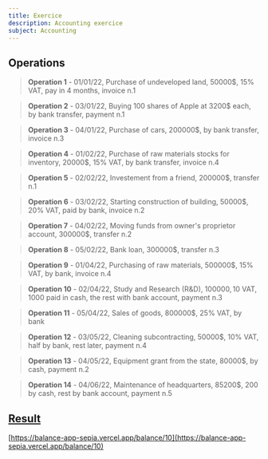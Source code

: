 ```yaml
---
title: Exercice
description: Accounting exercice
subject: Accounting
---
```


## Operations

> **Operation 1** - 01/01/22, Purchase of undeveloped land, 50000$, 15% VAT, pay in 4 months, invoice n.1

> **Operation 2** - 03/01/22, Buying 100 shares of Apple at 3200$ each, by bank transfer, payment n.1

> **Operation 3** - 04/01/22, Purchase of cars, 200000$, by bank transfer, invoice n.3

> **Operation 4** - 01/02/22, Purchase of raw materials stocks for inventory, 20000$, 15% VAT, by bank transfer, invoice n.4

> **Operation 5** - 02/02/22, Investement from a friend, 200000$, transfer n.1

> **Operation 6** - 03/02/22, Starting construction of building, 50000$, 20% VAT, paid by bank, invoice n.2

> **Operation 7** - 04/02/22, Moving funds from owner's proprietor account, 300000$, transfer n.2

> **Operation 8** - 05/02/22, Bank loan, 300000$, transfer n.3

> **Operation 9** - 01/04/22, Purchasing of raw materials, 500000$, 15% VAT, by bank, invoice n.4

> **Operation 10** - 02/04/22, Study and Research (R&D), 100000$, 10$ VAT, 1000 paid in cash, the rest with bank account, payment n.3

> **Operation 11** - 05/04/22, Sales of goods, 800000$, 25% VAT, by bank

> **Operation 12** - 03/05/22, Cleaning subcontracting, 50000$, 10% VAT, half by bank, rest later, payment n.4

> **Operation 13** - 04/05/22, Equipment grant from the state, 80000$, by cash, payment n.2

> **Operation 14** - 04/06/22, Maintenance of headquarters, 85200$, 200 by cash, rest by bank account, payment n.5

## [Result](https://balance-app-sepia.vercel.app/balance/10)

[https://balance-app-sepia.vercel.app/balance/10](https://balance-app-sepia.vercel.app/balance/10)